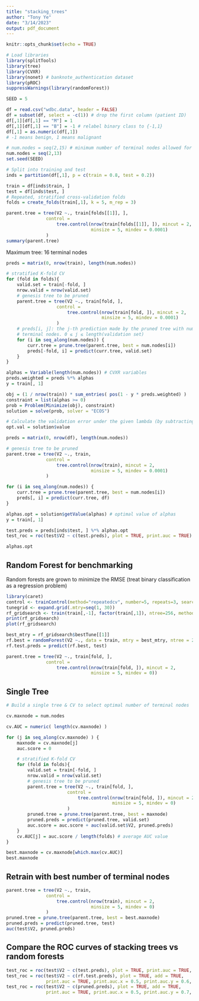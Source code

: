 ```yaml
---
title: "stacking_trees"
author: "Tony Ye"
date: "3/14/2023"
output: pdf_document
---
```


```r
knitr::opts_chunk$set(echo = TRUE)
```

```r
# Load libraries
library(splitTools)
library(tree)
library(CVXR)
library(nonet) # banknote_authentication dataset
library(pROC)
suppressWarnings(library(randomForest))
```

```r
SEED = 5

df = read.csv("wdbc.data", header = FALSE)
df = subset(df, select = -c(1)) # drop the first column (patient ID)
df[,1][df[,1] == "M"] = 1
df[,1][df[,1] == "B"] = -1 # relabel binary class to {-1,1}
df[,1] = as.numeric(df[,1])
# -1 means benign, 1 means malignant
```

```r
# num.nodes = seq(2,15) # minimum number of terminal nodes allowed for each subtree
num.nodes = seq(2,13)
set.seed(SEED)

# Split into training and test
inds = partition(df[,1], p = c(train = 0.8, test = 0.2))

train = df[inds$train, ]
test = df[inds$test, ]
# Repeated, stratified cross-validation folds
folds = create_folds(train[,1], k = 5, m_rep = 3)
```

```r
parent.tree = tree(V2 ~., train[folds[[1]], ],
               control = 
                   tree.control(nrow(train[folds[[1]], ]), mincut = 2, 
                                minsize = 5, mindev = 0.0001)
               )
summary(parent.tree)
```
Maximum tree: 16 terminal nodes

```r
preds = matrix(0, nrow(train), length(num.nodes))

# stratified K-fold CV
for (fold in folds){
    valid.set = train[-fold, ]
    nrow.valid = nrow(valid.set)
    # genesis tree to be pruned
    parent.tree = tree(V2 ~., train[fold, ],
                   control = 
                       tree.control(nrow(train[fold, ]), mincut = 2, 
                                    minsize = 5, mindev = 0.0001)
                   )
    # preds[i, j]: the j-th prediction made by the pruned tree with num.nodes[i] 
    # terminal nodes. 0 ≤ j ≤ length(validation set)
    for (i in seq_along(num.nodes)) {
        curr.tree = prune.tree(parent.tree, best = num.nodes[i])
        preds[-fold, i] = predict(curr.tree, valid.set)
    }
}

alphas = Variable(length(num.nodes)) # CVXR variables
preds.weighted = preds %*% alphas
y = train[, 1]

obj = (1 / nrow(train)) * sum_entries( pos(1 - y * preds.weighted) )
constraint = list(alphas >= 0)
prob = Problem(Minimize(obj), constraint)
solution = solve(prob, solver = "ECOS")

# Calculate the validation error under the given lambda (by subtracting the penalized term)
opt.val = solution$value
```

```r
preds = matrix(0, nrow(df), length(num.nodes))

# genesis tree to be pruned
parent.tree = tree(V2 ~., train,
               control = 
                   tree.control(nrow(train), mincut = 2, 
                                minsize = 5, mindev = 0.0001)
               )

for (i in seq_along(num.nodes)) {
    curr.tree = prune.tree(parent.tree, best = num.nodes[i])
    preds[, i] = predict(curr.tree, df)
}

alphas.opt = solution$getValue(alphas) # optimal value of alphas
y = train[, 1]

test.preds = preds[inds$test, ] %*% alphas.opt
test_roc = roc(test$V2 ~ c(test.preds), plot = TRUE, print.auc = TRUE)
```

```r
alphas.opt
```

## Random Forest for benchmarking
Random forests are grown to minimize the RMSE (treat binary classification as a regression problem)

```r
library(caret)
control <- trainControl(method="repeatedcv", number=5, repeats=3, search="grid")
tunegrid <- expand.grid(.mtry=seq(1, 30))
rf_gridsearch <- train(train[,-1], factor(train[,1]), ntree=256, method="rf", metric="Accuracy", tuneGrid=tunegrid, trControl=control)
print(rf_gridsearch)
plot(rf_gridsearch)
```

```r
best_mtry = rf_gridsearch$bestTune[[1]]
rf.best = randomForest(V2 ~., data = train, mtry = best_mtry, ntree = 256)
rf.test.preds = predict(rf.best, test)
```


```r
parent.tree = tree(V2 ~., train[fold, ],
               control = 
                   tree.control(nrow(train[fold, ]), mincut = 2, 
                                minsize = 5, mindev = 0))
```

## Single Tree

```r
# Build a single tree & CV to select optimal number of terminal nodes

cv.maxnode = num.nodes

cv.AUC = numeric( length(cv.maxnode) )

for (j in seq_along(cv.maxnode) ) {
    maxnode = cv.maxnode[j]
    auc.score = 0

    # stratified K-fold CV
    for (fold in folds){
        valid.set = train[-fold, ]
        nrow.valid = nrow(valid.set)
        # genesis tree to be pruned
        parent.tree = tree(V2 ~., train[fold, ],
                       control = 
                           tree.control(nrow(train[fold, ]), mincut = 2, 
                                        minsize = 5, mindev = 0)
                       )
        pruned.tree = prune.tree(parent.tree, best = maxnode)
        pruned.preds = predict(pruned.tree, valid.set)
        auc.score = auc.score + auc(valid.set$V2, pruned.preds)
    }
    cv.AUC[j] = auc.score / length(folds) # average AUC value
}
```

```r
best.maxnode = cv.maxnode[which.max(cv.AUC)]
best.maxnode
```

## Retrain with best number of terminal nodes
```r
parent.tree = tree(V2 ~., train,
               control = 
                   tree.control(nrow(train), mincut = 2, 
                                minsize = 5, mindev = 0)
               )
pruned.tree = prune.tree(parent.tree, best = best.maxnode)
pruned.preds = predict(pruned.tree, test)
auc(test$V2, pruned.preds)
```

## Compare the ROC curves of stacking trees vs random forests

```r
test_roc = roc(test$V2 ~ c(test.preds), plot = TRUE, print.auc = TRUE, col = "blue")
test_roc = roc(test$V2 ~ c(rf.test.preds), plot = TRUE, add = TRUE,
               print.auc = TRUE, print.auc.x = 0.5, print.auc.y = 0.6, col = "red")
test_roc = roc(test$V2 ~ c(pruned.preds), plot = TRUE, add = TRUE,
               print.auc = TRUE, print.auc.x = 0.5, print.auc.y = 0.7, col = "green")
```

```r

```

```r

```
